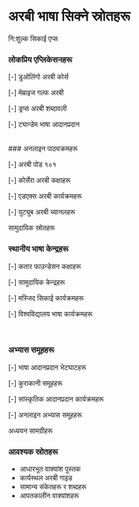 # अरबी भाषा सिक्ने स्रोतहरू

<ContentSection>
  <IconHeading icon="book">नि:शुल्क सिकाई एप्स</IconHeading>

### लोकप्रिय एप्लिकेसनहरू

[-] डुओलिंगो अरबी कोर्स

[-] मेम्राइज गल्फ अरबी

[-] ड्रप्स अरबी शब्दावली

[-] ट्यान्डेम भाषा आदानप्रदान

<br />
### अनलाइन पाठ्यक्रमहरू

[-] अरबी पोड १०१

[-] कोर्सेरा अरबी कक्षाहरू

[-] एडएक्स अरबी कार्यक्रमहरू

[-] युट्युब अरबी च्यानलहरू

  </ContentSection>

<ContentSection>
  <IconHeading icon="users">सामुदायिक स्रोतहरू</IconHeading>

### स्थानीय भाषा केन्द्रहरू

[-] कतार फाउन्डेसन कक्षाहरू

[-] सामुदायिक केन्द्रहरू

[-] मस्जिद सिकाई कार्यक्रमहरू

[-] विश्वविद्यालय भाषा कार्यक्रमहरू

<br />

### अभ्यास समूहहरू

[-] भाषा आदानप्रदान भेटघाटहरू

[-] कुराकानी समूहहरू

[-] सांस्कृतिक आदानप्रदान कार्यक्रमहरू

[-] अनलाइन अभ्यास समूहहरू

  </ContentSection>

<ContentSection>
  <IconHeading icon="mobile">अध्ययन सामग्रीहरू</IconHeading>

### आवश्यक स्रोतहरू

- आधारभूत वाक्यांश पुस्तक
- कार्यस्थल अरबी गाइड
- सामान्य संकेतहरू र शब्दहरू
- आपतकालीन वाक्यांशहरू

</ContentSection>
